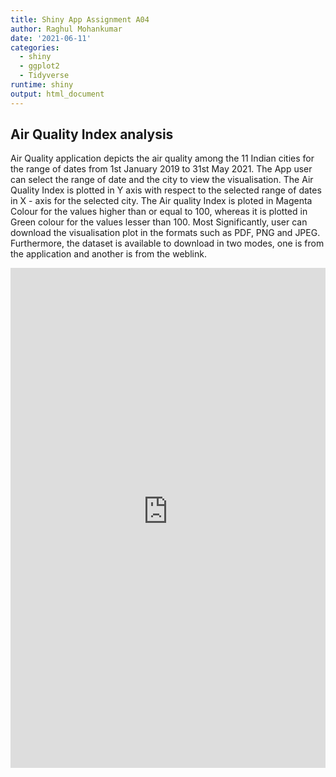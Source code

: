 ```yaml
---
title: Shiny App Assignment A04
author: Raghul Mohankumar
date: '2021-06-11'
categories:
  - shiny
  - ggplot2
  - Tidyverse
runtime: shiny
output: html_document
---
```


## Air Quality Index analysis

Air Quality application depicts the air quality among the 11 Indian cities for the range of dates from 1st January 2019 to 31st May 2021. The App user can select the range of date and the city to view the visualisation. The Air Quality Index is plotted in Y axis with respect to the selected range of dates in X - axis for the selected city. The Air quality Index is ploted in Magenta Colour for the values higher than or equal to 100, whereas it is plotted in Green colour for the values lesser than 100. Most Significantly, user can download the visualisation plot in the formats such as PDF, PNG and JPEG. Furthermore, the dataset is available to download in two modes, one is from the application and another is from the weblink.

<iframe src= https://raghulmohankumar.shinyapps.io/Air_Quality/ height="800" width="100%" frameborder="no" onload="resizeIframe(this)"></iframe> 



